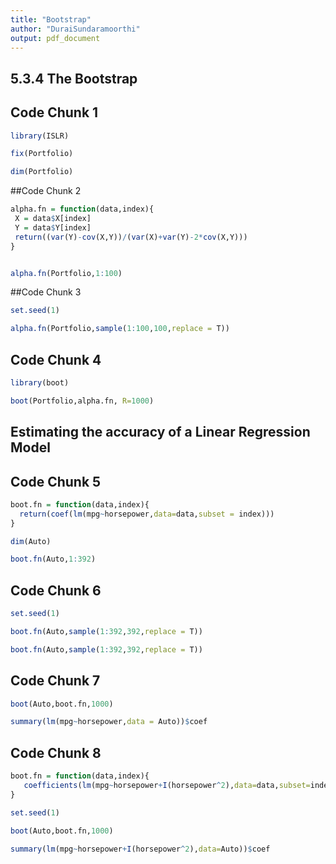 ```yaml
---
title: "Bootstrap"
author: "DuraiSundaramoorthi"
output: pdf_document
---
```


## 5.3.4 The Bootstrap
## Code Chunk 1
```r
library(ISLR)

fix(Portfolio)

dim(Portfolio)
```

##Code Chunk 2
```r

alpha.fn = function(data,index){
 X = data$X[index]
 Y = data$Y[index]
 return((var(Y)-cov(X,Y))/(var(X)+var(Y)-2*cov(X,Y)))
}


alpha.fn(Portfolio,1:100)
```
##Code Chunk 3
```r
set.seed(1)

alpha.fn(Portfolio,sample(1:100,100,replace = T))

```
## Code Chunk 4
```r

library(boot)

boot(Portfolio,alpha.fn, R=1000)
```


## Estimating the accuracy of a Linear Regression Model
## Code Chunk 5
```r
boot.fn = function(data,index){
  return(coef(lm(mpg~horsepower,data=data,subset = index)))
}

dim(Auto)

boot.fn(Auto,1:392)
```

## Code Chunk 6
```r

set.seed(1)

boot.fn(Auto,sample(1:392,392,replace = T))

boot.fn(Auto,sample(1:392,392,replace = T))
```

## Code Chunk 7
```r

boot(Auto,boot.fn,1000)

summary(lm(mpg~horsepower,data = Auto))$coef
```

## Code Chunk 8
```r
boot.fn = function(data,index){
   coefficients(lm(mpg~horsepower+I(horsepower^2),data=data,subset=index))
}

set.seed(1)

boot(Auto,boot.fn,1000)

summary(lm(mpg~horsepower+I(horsepower^2),data=Auto))$coef

```

